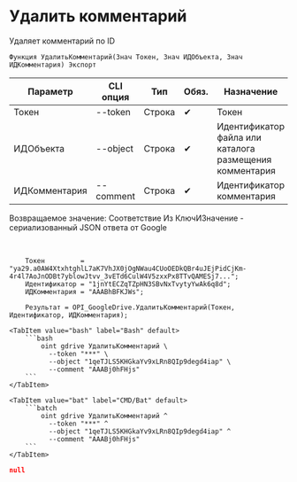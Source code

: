 ﻿---
sidebar_position: 4
description: Удалить комментарий и другие функции для работы с Google Drive в Открытом пакете интеграций - бесплатной open-source библиотеке интеграций для 1С:Предприятие 8, OneScript и CLI
keywords: [1C, 1С, 1С:Предприятие, 1С:Предприятие 8.3, API, Интеграция, Сервисы, Обмен, OneScript, CLI, Google Drive]
---


# Удалить комментарий
 Удаляет комментарий по ID



`Функция УдалитьКомментарий(Знач Токен, Знач ИДОбъекта, Знач ИДКомментария) Экспорт`

  | Параметр | CLI опция | Тип | Обяз. | Назначение |
  |-|-|-|-|-|
  | Токен | --token | Строка | &#x2714; | Токен |
  | ИДОбъекта | --object | Строка | &#x2714; | Идентификатор файла или каталога размещения комментария |
  | ИДКомментария | --comment | Строка | &#x2714; | Идентификатор комментария |

  
  Возвращаемое значение:   Соответствие Из КлючИЗначение - сериализованный JSON ответа от Google

<br/>




```bsl title="Пример использования для 1С:Предприятие/OneScript"
    Токен         = "ya29.a0AW4XtxhtghlL7aK7VhJX0jOgNWau4CUoOEDkQBr4uJEjPidCjKm-4r4l7AoJnODBt7yblowJtvv_3vETd6CulW4V5zxxPx8TTvQAMESj7...";
    Идентификатор = "1jnYtECZqTZpHN3SBvNxTvytyYwAk6q8d";
    ИДКомментария = "AAABhBFKJWs";

    Результат = OPI_GoogleDrive.УдалитьКомментарий(Токен, Идентификатор, ИДКомментария);
```
    

 <Tabs>
  
    <TabItem value="bash" label="Bash" default>
        ```bash
            oint gdrive УдалитьКомментарий \
              --token "***" \
              --object "1qeTJLS5KHGkaYv9xLRn8QIp9degd4iap" \
              --comment "AAABj0hFHjs"
        ```
    </TabItem>
  
    <TabItem value="bat" label="CMD/Bat" default>
        ```batch
            oint gdrive УдалитьКомментарий ^
              --token "***" ^
              --object "1qeTJLS5KHGkaYv9xLRn8QIp9degd4iap" ^
              --comment "AAABj0hFHjs"
        ```
    </TabItem>
</Tabs>


```json title="Результат"
null
```
